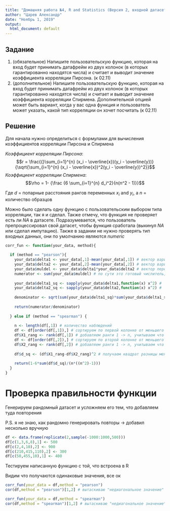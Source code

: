 ```yaml
---
title: "Домашняя работа №4, R and Statistics (Версия 2, входной датасет с повторами)"
author: "Царев Александр"
date: "Ноябрь 1, 2019"
output:
  html_document: default
---
```


## Задание
1. (обязательное) Напишите пользовательскую функцию, которая на вход будет принимать датафрейм из двух колонок (в которых гарантированно находятся числа) и считает и выводит значение коэффициента корреляции Пирсона. (к 02.11)
2. (дополнительное) Напишите пользовательскую функцию, которая на вход будет принимать датафрейм из двух колонок (в которых гарантированно находятся числа) и считает и выводит значение коэффициента корреляции Спирмена. Дополнительной опцией может быть вариант, когда у вас одна функция и пользователь может указать, какой тип корреляции он хочет посчитать (к 02.11)


## Решение
Для начала нужно определиться с формулами для вычисления коэффициентов корреляции Пирсона и Спирмена

_Коэффициент корреляции Пирсона_: $$r = \frac{{}\sum_{i=1}^{n} (x_i - \overline{x})(y_i - \overline{y})}
{\sqrt{\sum_{i=1}^{n} (x_i - \overline{x})^2(y_i - \overline{y})^2}}$$
_Коэффициент корреляции Спирмена_: $$\rho = 1- {\frac {6 \sum_{i=1}^{n} d_i^2}{n(n^2 - 1)}}$$

Где $d$ = попарные расстояния рангов переменных $x_i$ and $y_i$, а $n$ = количество образцов


Можно было сделать одну функцию с пользовательским выбором типа корреляции, так я и сделал. Также отмечу, что функция не проверяет есть ли _NA_ в датасете. Подразумевается, что пользователь препроцессировал свой датасет, чтобы функция сработала (выкинул _NA_ или сделал импутацию). Также в задании не нужно проверять тип входных данных, они по умолчанию являются _numeric_


```r

corr_fun <- function(your_data, method){
  
  if (method == "pearson"){
    your_data$delta1 <- your_data[,1]-mean(your_data[,1]) # вектор вариаций между значением и средним по значению X1 
    your_data$delta2 <- your_data[,2]-mean(your_data[,2]) # вектор вариаций между значением и средним по значению X2
    your_data$muldel <- your_data$delta1*your_data$delta2 # вектор переменоженных вариаций двух переменных (X1*X2)
    numerator <- sum(your_data$muldel) # по сути это готовый числитель, лучше подсчитать 1 раз -> экономия времени
    
    your_data$delta1_sq <- sapply(your_data$delta1,function(x) x^2) #  векотр квадратов вариаций по значению X1
    your_data$delta2_sq <- sapply(your_data$delta2,function(x) x^2) #  векотр квадратов вариаций по значению X2
    
    denominator <- sqrt(sum(your_data$delta1_sq)*sum(your_data$delta1_sq))# по сути это готовый знаменатель
    
    return(numerator/denominator)
    
  } else if (method == "spearman") {
    
    n <- length(df[,1]) # количество наблюдений
    df <- df[order(df[,1]),] # сортируем по первой колонке от меньшего к большему
    df$X1_rang <- rank(df[,1]) # добавляем ранги 1 -> n, учитываем что могут быть повторы -> используем rank
    df <- df[order(df[,2]),] # сортируем по второй колонке от меньшего к большему
    df$X2_rang <- rank(df[,2]) # добавляем ранги 1 -> n, учитываем что могут быть повторы -> используем rank
    
    df$d_sq <- (df$X1_rang-df$X2_rang)^2 # получаем квадрат разницы между рангами переменных
    
    return(1-6*sum(df$d_sq)/(n*((n^2)-1)))
  }
}

```

# Проверка правильности функции
Генерируем рандомный датасет и усложняем его тем, что добавляем туда повторения

P.S. я не знаю, как рандомно генерировать повторы -> добавил несколько вручную

```r
df <- data.frame(replicate(2,sample(-1000:1000,500)))
df[c(1,3,6,8),1] <- 500
df[c(2,4,10),2] <- 900
df[c(210,415,110),2] <- 300
df[c(50,455,10),1] <- 400
```
Тестируем написанную функцию с той, что встроена в R

Видим что получаются одинаковые значения, все ок
```r

corr_fun(your_data = df,method = "pearson")
cor(df,method = "pearson")[1,2] # вытаскиваю "недиагональное значение"

corr_fun(your_data = df,method = "spearman")
cor(df,method = "spearman")[1,2] # вытаскиваю "недиагональное значение"


```





